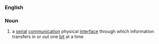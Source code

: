 {{wikipedia}}
===English===
===Noun===
{{en-noun}}
#{{computers}} a [[serial]] [[communication]] physical [[interface]] through which information transfers in or out one [[bit]] at a time